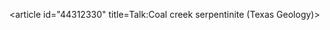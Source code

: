 <article id="44312330" title=Talk:Coal creek serpentinite (Texas Geology)>
	<talkpage id="44312330" title="Talk:Coal creek serpentinite (Texas Geology)">
{{WikiProject Geology|class=stub|importance=low}}
{{WikiProject United States|class=stub|importance=low|TX=yes|TX-importance=low}}
	</talkpage>
</article>